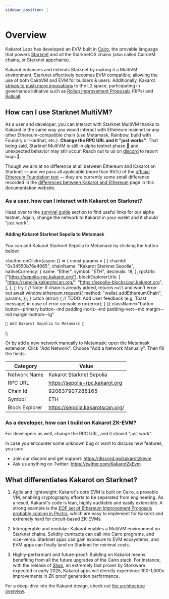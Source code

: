```yaml
---
sidebar_position: 1
---
```


# Overview

Kakarot Labs has developed an EVM built in [Cairo](https://www.cairo-lang.org/),
the provable language that powers [Starknet](https://starkware.co/starknet/) and
all the StarknetOS chains (also called CairoVM chains, or Starknet appchains).

Kakarot enhances and extends Starknet by making it a MultiVM environment.
Starknet effectively becomes EVM compatible; allowing the use of both CairoVM
and EVM for builders & users. Additionally, Kakarot
[strives to push more innovations](https://ethcc.io/archive/Kakarot-zkEVM-beyond-ethereum-compatibility)
to the L2 space, participating in governance initiative such as
[Rollup Improvement Proposals](https://github.com/ethereum/RIPs) (RIPs) and
[Rollcall](https://github.com/ethereum/pm/issues/1071#issuecomment-2221171582).

## How can I use Starknet MultiVM?

As a user and developer, you can interact with Starknet MultiVM thanks to
Kakarot in the same way you would interact with Ethereum mainnet or any other
Ethereum-compatible chain (use Metamask, Rainbow, build with Foundry or Hardhat,
etc.). **Change the RPC URL and it "just works"**. That being said, Starknet
MultiVM is still in alpha testnet phase 🚧 and unexpected behavior may still
occur. Reach out to us on [discord](https://discord.gg/kakarotzkevm) to report
bugs 🐛.

Though we aim at no difference at all between Ethereum and Kakarot on Starknet —
and we pass all applicable (more than 95%) of the
[official Ethereum Foundation test](https://github.com/ethereum/tests) — they
are currently some small difference recorded in the
[differences between Kakarot and Ethereum](./architecture/differences) page in
this documentation website.

### As a user, how can I interact with Kakarot on Starknet?

Head over to the [survival guide](./survival-guide) section to find useful links
for our alpha testnet. Again, change the network to Kakarot in your wallet and
it should "just work".

#### Adding Kakarot Starknet Sepolia to Metamask

You can add Kakarot Starknet Sepolia to Metamask by clicking the button below:

  <button
    onClick={async () => {
      const params = [
        {
          chainId: "0x34550b76e4065",
          chainName: "Kakarot Starknet Sepolia",
          nativeCurrency: {
            name: "Ether",
            symbol: "ETH",
            decimals: 18,
          },
          rpcUrls: ["https://sepolia-rpc.kakarot.org"],
          blockExplorerUrls: [
            "https://sepolia.kakarotscan.org/",
            "https://sepolia-blockscout.kakarot.org",
          ],
        },
      ];
      try {
        // Note: if chain is already added, returns `null` and won't error out
        await window.ethereum.request({
          method: "wallet_addEthereumChain",
          params,
        });
      } catch (error) {
        // TODO: Add User feedback (e.g. Toast message) in case of error
        console.error(error);
      }
    }}
    className="button button--primary button--md padding-horiz--md padding-vert--md margin--md margin-bottom--lg"
  >
    🦊 Add Kakarot Sepolia to Metamask 🦊
  </button>
);

<AddKakarotNetwork />

Or by add a new network manually to Metamask: open the Metamask extension. Click
"Add Network". Choose "Add a Network Manually". Then fill the fields:

| Category       | Value                            |
| -------------- | -------------------------------- |
| Network Name   | Kakarot Starknet Sepolia         |
| RPC URL        | https://sepolia-rpc.kakarot.org  |
| Chain Id       | 920637907288165                  |
| Symbol         | ETH                              |
| Block Explorer | https://sepolia.kakarotscan.org/ |

### As a developer, how can I build on Kakarot ZK-EVM?

For developers as well, change the RPC URL, and it should "just work".

In case you encounter some unknown bug or want to discuss new features, you can:

- Join our discord and get support: https://discord.gg/kakarotzkevm
- Ask us anything on Twitter: https://twitter.com/KakarotZkEvm

## What differentiates Kakarot on Starknet?

1. Agile and lightweight: Kakarot's core EVM is built on Cairo, a provable VM,
   enabling cryptography efforts to be separated from engineering. As a result,
   Kakarot's code is lean, highly auditable and easily extensible. A strong
   example is the
   [EOF set of Ethereum Improvement Proposals probably coming in Pectra](https://x.com/_weidai/status/1816019532890444216),
   which are easy to implement for Kakarot and extremely hard for circuit-based
   ZK-EVMs.

2. Interoperable and modular: Kakarot enables a MultiVM environment on Starknet
   chains. Solidity contracts can call into Cairo programs, and vice-versa.
   Starknet apps can gain exposure to EVM ecosystems, and EVM apps can finally
   land on Starknet for minimal costs.

3. Highly-performant and future-proof: Building on Kakarot means benefiting from
   all the future upgrades of the Cairo stack. For instance, with the release of
   [Stwo](https://github.com/starkware-libs/stwo), an extremely fast prover by
   Starkware expected in early 2025, Kakarot apps will directly experience
   100-1,000x improvements in ZK proof generation performance.

For a deep-dive into the Kakarot design, check out
[the architecture overview](./architecture/understanding-zkevm).
